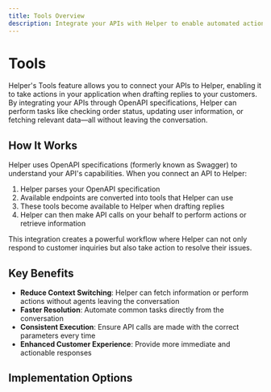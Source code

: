 ```yaml
---
title: Tools Overview
description: Integrate your APIs with Helper to enable automated actions
---
```


# Tools

Helper's Tools feature allows you to connect your APIs to Helper, enabling it to take actions in your application when drafting replies to your customers. By integrating your APIs through OpenAPI specifications, Helper can perform tasks like checking order status, updating user information, or fetching relevant data—all without leaving the conversation.

## How It Works

Helper uses OpenAPI specifications (formerly known as Swagger) to understand your API's capabilities. When you connect an API to Helper:

1. Helper parses your OpenAPI specification
2. Available endpoints are converted into tools that Helper can use
3. These tools become available to Helper when drafting replies
4. Helper can then make API calls on your behalf to perform actions or retrieve information

This integration creates a powerful workflow where Helper can not only respond to customer inquiries but also take action to resolve their issues.

## Key Benefits

- **Reduce Context Switching**: Helper can fetch information or perform actions without agents leaving the conversation
- **Faster Resolution**: Automate common tasks directly from the conversation
- **Consistent Execution**: Ensure API calls are made with the correct parameters every time
- **Enhanced Customer Experience**: Provide more immediate and actionable responses

## Implementation Options

<Cards>
  <Card title="Connecting APIs" href="/tools/connecting-apis" />
  <Card title="Managing Tools" href="/tools/managing-tools" />
  <Card title="OpenAPI Requirements" href="/tools/openapi-requirements" />
</Cards> 
